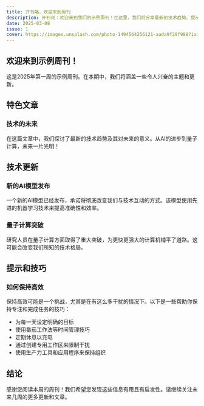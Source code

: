 ```yaml
---
title: 开刊咯，欢迎来到周刊
description: 开刊词：欢迎来到我们的示例周刊！在这里，我们将分享最新的技术趋势、提示和技巧，帮助你在快速发展的数字世界中保持领先地位。
date: 2025-03-08
issue: 1
cover: https://images.unsplash.com/photo-1494564256121-aada9f29f988?ixid=M3wxMTI1OHwwfDF8cmFuZG9tfHx8fHx8fHx8MTc0MTQyNjExNXw&ixlib
---
```


## 欢迎来到示例周刊！

这是2025年第一周的示例周刊。在本期中，我们将涵盖一些令人兴奋的主题和更新。

## 特色文章

### 技术的未来

在这篇文章中，我们探讨了最新的技术趋势及其对未来的意义。从AI的进步到量子计算，未来一片光明！

## 技术更新

### 新的AI模型发布

一个新的AI模型已经发布，承诺将彻底改变我们与技术互动的方式。该模型使用先进的机器学习技术来提高准确性和效率。

### 量子计算突破

研究人员在量子计算方面取得了重大突破，为更快更强大的计算机铺平了道路。这可能会改变我们所知的技术格局。

## 提示和技巧

### 如何保持高效

保持高效可能是一个挑战，尤其是在有这么多干扰的情况下。以下是一些帮助你保持专注和完成任务的技巧：

- 为每一天设定明确的目标
- 使用番茄工作法等时间管理技巧
- 定期休息以充电
- 通过创建专用工作区来限制干扰
- 使用生产力工具和应用程序来保持组织

## 结论

感谢您阅读本周的周刊！我们希望您发现这些信息有用且有启发性。请继续关注未来几周的更多更新和文章。
